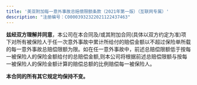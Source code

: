```yaml
---
title: '美亚附加每一意外事故总赔偿限额条款（2021年第一版）（互联网专属）'
description: "注册编号：C00003932322021122437463"
---
```


**兹经双方理解并同意**，本公司在本合同及/或其附加合同(具体以双方约定为准)项下对所有被保险人于任一次意外事故中累计所给付的赔偿金额以不超过保险单所载的每一意外事故总赔偿限额为限。如在任一意外事故中，前述总赔偿限额低于按每一被保险人的保险金额给付的总赔偿金额,则本公司将根据前述总赔偿限额与按每一被保险人的保险金额计算的赔偿总额的比例赔偿每一被保险人。

**本合同的所有其它规定均保持不变。**